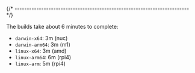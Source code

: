 
{/* ------------------------------------------------------------------------ */}

The builds take about 6 minutes to complete:

- `darwin-x64`: 3m (nuc)
- `darwin-arm64`: 3m (m1)
- `linux-x64`: 3m (amd)
- `linux-arm64`: 6m (rpi4)
- `linux-arm`: 5m (rpi4)
